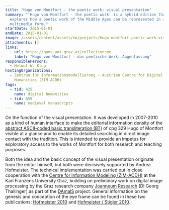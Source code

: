 ```yaml
---
title: "Hugo von Montfort - the poetic work: visual presentation"
summary: "'Hugo von Montfort - the poetic work' is a hybrid edition that
  explores how a poetic work of the Middle Ages can be represented in its
  multimedia form."
startDate: 2015-01-01
endDate: 2015-01-01
image: /assets/content/assets/en/projects/hugo-montfort-poetic-work-visual-presentation/hugo_v_montfort_2.png
attachments: []
links:
  - url: https://gams.uni-graz.at/collection:me
    label: "Hugo von Montfort - das poetische Werk: Augenfassung"
responsiblePersons:
  - Helmut W. Klug
hostingOrganizations:
  - Zentrum für Informationsmodellierung - Austrian Centre for Digital
    Humanities (ZIM-ACDH)
tags:
  - tid: 425
    name: digital humanities
  - tid: 659
    name: medieval manuscripts
---
```

On the function of the visual presentation: It was developed in 2007-2010 as a kind of human interface to make the editorial information density of the [abstract ASCII-coded basic transliteration (BT)](http://www-gewi.uni-graz.at/montfort-edition/index.html?/montfort-edition/btranslit.html) of cpg 329 Hugo of Montfort visible at a glance and to enable its detailed searching in direct image contact with the tradition. This is intended to provide an impetus for exploratory access to the works of Montfort for both research and teaching purposes.

Both the idea and the basic concept of the visual presentation originate from the editor himself, but both were decisively supported by Andrea Hofmeister. The technical implementation was carried out in close cooperation with the [Centre for Information Modeling (ZIM-ACDH)](http://informationsmodellierung.uni-graz.at/) at the Karl Franzens University Graz, building on preliminary work on digital image processing by the Graz research company [Joanneum Research](http://www.joanneum.at/) (DI Georg Thallinger) as part of the [DAmalS](http://www.uni-graz.at/wernfried.hofmeister/damals/index.html) project. General information on the genesis and conception of the eye frame can be found in these two publications: [Hofmeister 2010](http://www-gewi.uni-graz.at/montfort-edition/HOFMEISTER_Hugo_von_Montfort_EDITION-Sonderdruck.pdf) and [Hofmeister / Stigler 2010](http://www-gewi.uni-graz.at/montfort-edition/Hofmeister_Stigler_editio_2010_SONDERDRUCK.pdf).
